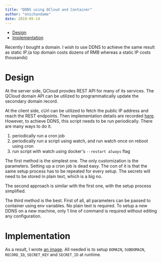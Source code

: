 ```yaml
---
title: "DDNS using QCloud and Container"
author: "onichandame"
date: 2019-05-14
---
```


<!-- vim-markdown-toc GFM -->

* [Design](#design)
* [Implementation](#implementation)

<!-- vim-markdown-toc -->

Recently I bought a domain. I wish to use DDNS to achieve the same result as static IP.(a top domain costs dozens of RMB whereas a static IP costs thousands)

# Design

At the server side, QCloud provdes REST API for many of its services. The QCloud domain API can be utilized to programmatically update the secondary domain record.

At the client side, cUrl can be utilized to fetch the public IP address and reach the REST endpoints. Then implementation details are recorded [here](https://blog.csdn.net/dragon2k/article/details/88016755). However, to achieve DDNS, this script needs to be run periodically. There are many ways to do it.

1. periodically run a cron job
2. periodically run a script using watch, and run watch once on reboot using cron
3. run script with watch using docker's `--restart always` flag

The first method is the simplest one. The only customization is the parameters. Setting up a cron job is dead easy. The con of it is that the same setup process has to be repeated for every setup. The secrets will need to be stored in plain text, which is a big no.

The second approach is similar with the first one, with the setup process simplified.

The third method is the best. First of all, all parameters can be passed to container using env variables. No plain text is required. To setup a new DDNS on a new machine, only 1 line of command is required without editing any configuration.

# Implementation

As a result, I wrote [an image](https://github.com/onichandame/qcloud-ddns). All needed is to setup `DOMAIN`, `SUBDOMAIN`, `RECORD_ID`, `SECRET_KEY` and `SECRET_ID` at runtime.
